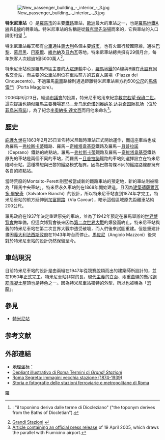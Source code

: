 {{Infobox station
|RouteType=
|Title=特米尼車站
|EngTitle=Stazione di Roma Termini
|linecolour= 
|linecolour2=
|linecolour3=
|linecolour4=
|linecolour5=
|linecolour6=
|ImageName= Roma-Termini--Italy--at-night.JPG
|Line=[[比薩－利佛諾省－羅馬鐵路|比薩－利佛諾省－羅馬鐵路]]<br>[[羅馬－阿爾巴諾拉齊亞萊鐵路|羅馬－阿爾巴諾拉齊亞萊鐵路]]<br>[[羅馬－安科納鐵路|羅馬－安科納鐵路]]<br>[[羅馬－佛羅倫斯鐵路|羅馬－佛羅倫斯鐵路]]<br>[[羅馬－佛羅倫斯高速鐵路|羅馬－佛羅倫斯高速鐵路]]<br>[[羅馬－弗拉斯卡蒂鐵路|羅馬－弗拉斯卡蒂鐵路]]<br>[[羅馬－那不勒斯鐵路|羅馬－那不勒斯鐵路]]<br>[[羅馬－那不勒斯高速鐵路|羅馬－那不勒斯高速鐵路]]<br>[[羅馬－福米亞鐵路|羅馬－福米亞鐵路]]<br>[[羅馬－佩斯卡拉鐵路|羅馬－佩斯卡拉鐵路]]<br>[[羅馬－韋萊特里鐵路|羅馬－韋萊特里鐵路]]<br>[[李奧納多特快|李奧納多機場特快車]]
|Code= 
|Operator=Rete Ferroviaria Italiana
|Place={{ITA}}[[羅馬市|羅馬市]]
|StartDate=1862年
|Style=地面車站
}}
[[File:New_passenger_building_-_interior_-_3.jpg|thumb]]

'''特米尼車站'''（{{lang-it|Stazione di Roma Termini}}）是[[羅馬市|羅馬市]]的主要[[鐵路|鐵路]]車站，[[歐洲|歐洲]]最大的車站之一，也是[[羅馬地鐵|羅馬地鐵]][[羅馬地鐵A線|A線]]與[[羅馬地鐵B線|B線]]的轉乘站。特米尼車站的名稱是從[[戴克里先浴場|戴克里先浴場]]而來的，它與車站的入口隔街相望
<ref>{{cite book | title=Guida d'Italia. Roma | publisher=Touring Club Italiano | year=1999 | location=Milan | page = 162 }}: "il toponimo deriva dalle terme di Diocleziano" ("the toponym derives from the Baths of Diocletian").</ref>。

特米尼車站每天都有[[火車|火車]]通往[[義大利|義大利]]各個主要[[城市|城市]]，也有火車行駛國際線，通往[[巴黎|巴黎]]、[[慕尼黑|慕尼黑]]、[[巴塞爾|巴塞爾]]、[[維也納|維也納]]及[[日內瓦|日內瓦]]等地。特米尼車站總共擁有29個月台，每年旅客人次超過1億5000萬人<ref>[http://www.grandistazioni.it/client_html/page.php?id=7 Grandi Stazioni<!-- Bot generated title -->] {{webarchive|url=https://web.archive.org/web/20080502023554/http://www.grandistazioni.it/client_html/page.php?id=7 |date=2008-05-02 }}</ref>。

特米尼車站也是羅馬市區主要的[[大眾運輸|大眾運輸]]中心，[[羅馬地鐵|羅馬地鐵]]的A線與B線在此[[特米尼站|設有同名交會站]]，而主要的[[公共汽車|公車]]站則位在車站前方的[[五百人廣場|五百人廣場]]（Piazza dei Cinquecento）。不過羅馬[[電車|電車]]路線則通過距離特米尼車站東方約500[[公尺|公尺]]的[[馬焦雷門|馬焦雷門]]（Porta Maggiore）。

2006年9月23日，經過[[市議會|市議會]]的投票，特米尼車站用來紀念[[教宗|教宗]][[若望·保祿二世|若望·保祿二世]]。這次提議也類似羅馬主要機場[[罗马－菲乌米奇诺列奥纳多·达芬奇国际机场|罗马－菲乌米奇诺列奥纳多·达芬奇国际机场]]（位於[[菲烏米奇諾|菲烏米奇諾]]），為了紀念[[李奧納多·達文西|李奧納多·達文西]]而用他來命名<ref>[http://www.radicali.it/newsletter/view.php?id=82508&numero=5008&title=DOWNLO Article containing an official press release] {{webarchive|url=https://web.archive.org/web/20090531064203/http://www.radicali.it/newsletter/view.php?id=82508&numero=5008&title=DOWNLO |date=2009-05-31 }} of 19 April 2005, which draws the parallel with Fiumicino airport.</ref>。

==歷史==


[[庇護九世|庇護九世]]在1863年2月25日宣佈特米尼臨時車站正式開始運作，而這座車站也成為羅馬－[[弗拉斯卡蒂|弗拉斯卡蒂]]鐵路、羅馬－[[奇維塔韋基亞|奇維塔韋基亞]]鐵路及羅馬－[[且普拉諾|且普拉諾]]（Ceprano）鐵路的終點站。羅馬－[[弗拉斯卡蒂|弗拉斯卡蒂]]鐵路及羅馬－[[奇維塔韋基亞|奇維塔韋基亞]]鐵路原先的車站是兩個不同的車站，而羅馬－[[且普拉諾|且普拉諾]]鐵路的車站則選擇設立在特米尼臨時車站。這種構想與巴黎的鐵路模式相異，因為巴黎每條不同的鐵路路線都擁有各自的終點站。

當時荒廢的Montalto-Peretti別墅被當成新的鐵路車站的預定地，新的車站則被稱為「羅馬中央車站」。特米尼永久車站則在1868年開始建造，且因為[[建築師|建築師]][[薩爾瓦多·畢安奇|薩爾瓦多·畢安奇]]（Salvatore Bianchi）的設計，所以特米尼車站直到1874年才完工。特米尼車站的前方延伸到[[加富爾路|加富爾路]]（Via Cavour），暗示這個區域原先距離車站約200公尺。

羅馬政府在1937年決定重建原先的車站，並為了1942年預定在羅馬舉辦的[[世界博覽會|世界博覽會]]做準備，但這次博覽會後來因為[[第二次世界大戰|第二次世界大戰]]的爆發而終止。特米尼車站與舊的特米尼車站在第二次世界大戰中遭受破壞，而人們後來試圖重建。但是重建計畫因[[義大利法西斯政府|義大利法西斯政府]]在1943年垮台而停止。[[馬佐尼|馬佐尼]]（Angiolo Mazzoni）後來對於特米尼車站的設計仍然保留至今。

==車站現況==
目前特米尼車站的設計是由兩組在1947年從競賽脫穎而出的建築師所設計的，並在1950年正式完工。特米尼車站非常的長，[[現代主義|現代主義]]的立面、兩重曲線的懸吊[[鋼筋混凝土|鋼筋混凝土]]屋頂也是特色之一。因為特米尼車站獨特的外型，所以也被稱為「[[恐龍|恐龍]]」。
==參見==
* [[特米尼站|特米尼站]]

== 参考文献 ==
{{Reflist}}

== 外部連結 ==
{{Commons|Roma Termini train station}}
* [[地理坐标|地理坐标]]：{{coord|41|54|02|N|12|30|06|E|region:IT-RM_type:landmark_source:dewiki|display=inline,title}}
* [https://web.archive.org/web/20071020145057/http://www.grandistazioni.it/client_html/ilcasoromatermini.pdf Depliant illustrativo di Roma Termini di ''Grandi Stazioni'']
* [http://www.romasegreta.it/card/card_stazionetermini.htm Roma Segreta: immagini vecchia stazione (1874-1939)] {{Wayback|url=http://www.romasegreta.it/card/card_stazionetermini.htm |date=20081010024500 }}
* [https://web.archive.org/web/20090330072353/http://www.stazionidelmondo.it/ Storia e fotografie delle stazioni ferroviarie e metropolitane di Roma]

{{DEFAULTSORT:Roma Termini Railway Station}}
[[Category:拉齊奧大區鐵路車站|羅]]